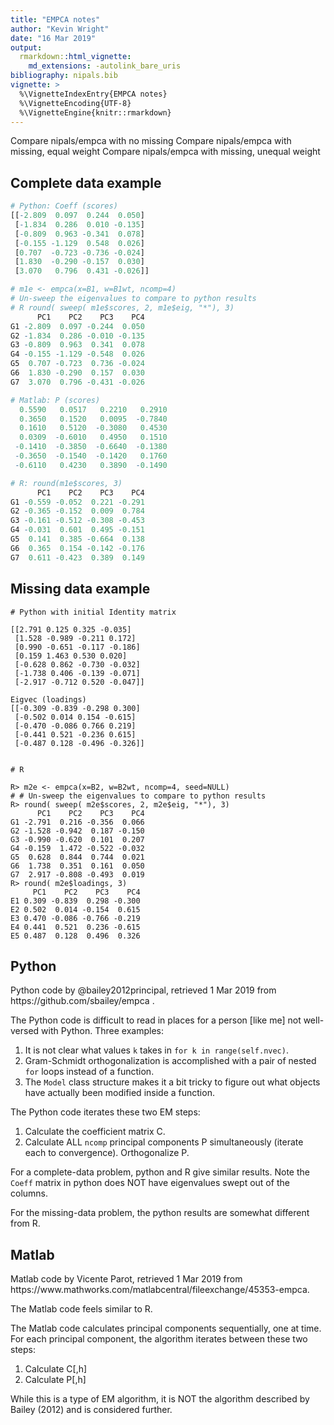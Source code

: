```yaml
---
title: "EMPCA notes"
author: "Kevin Wright"
date: "16 Mar 2019"
output: 
  rmarkdown::html_vignette:
    md_extensions: -autolink_bare_uris
bibliography: nipals.bib
vignette: >
  %\VignetteIndexEntry{EMPCA notes} 
  %\VignetteEncoding{UTF-8} 
  %\VignetteEngine{knitr::rmarkdown}
---
```



Compare nipals/empca with no missing
Compare nipals/empca with missing, equal weight
Compare nipals/empca with missing, unequal weight

## Complete data example

```r
# Python: Coeff (scores)
[[-2.809  0.097  0.244  0.050]
 [-1.834  0.286  0.010 -0.135]
 [-0.809  0.963 -0.341  0.078]
 [-0.155 -1.129  0.548  0.026]
 [0.707  -0.723 -0.736 -0.024]
 [1.830  -0.290 -0.157  0.030]
 [3.070   0.796  0.431 -0.026]]

# m1e <- empca(x=B1, w=B1wt, ncomp=4)
# Un-sweep the eigenvalues to compare to python results
# R round( sweep( m1e$scores, 2, m1e$eig, "*"), 3)
      PC1    PC2    PC3    PC4
G1 -2.809  0.097 -0.244  0.050
G2 -1.834  0.286 -0.010 -0.135
G3 -0.809  0.963  0.341  0.078
G4 -0.155 -1.129 -0.548  0.026
G5  0.707 -0.723  0.736 -0.024
G6  1.830 -0.290  0.157  0.030
G7  3.070  0.796 -0.431 -0.026

# Matlab: P (scores)
  0.5590   0.0517   0.2210   0.2910
  0.3650   0.1520   0.0095  -0.7840
  0.1610   0.5120  -0.3080   0.4530
  0.0309  -0.6010   0.4950   0.1510
 -0.1410  -0.3850  -0.6640  -0.1380
 -0.3650  -0.1540  -0.1420   0.1760
 -0.6110   0.4230   0.3890  -0.1490

# R: round(m1e$scores, 3)
      PC1    PC2    PC3    PC4
G1 -0.559 -0.052  0.221 -0.291
G2 -0.365 -0.152  0.009  0.784
G3 -0.161 -0.512 -0.308 -0.453
G4 -0.031  0.601  0.495 -0.151
G5  0.141  0.385 -0.664  0.138
G6  0.365  0.154 -0.142 -0.176
G7  0.611 -0.423  0.389  0.149
```

## Missing data example

```
# Python with initial Identity matrix

[[2.791 0.125 0.325 -0.035]
 [1.528 -0.989 -0.211 0.172]
 [0.990 -0.651 -0.117 -0.186]
 [0.159 1.463 0.530 0.020]
 [-0.628 0.862 -0.730 -0.032]
 [-1.738 0.406 -0.139 -0.071]
 [-2.917 -0.712 0.520 -0.047]]
 
Eigvec (loadings)
[[-0.309 -0.839 -0.298 0.300]
 [-0.502 0.014 0.154 -0.615]
 [-0.470 -0.086 0.766 0.219]
 [-0.441 0.521 -0.236 0.615]
 [-0.487 0.128 -0.496 -0.326]]
 

# R 

R> m2e <- empca(x=B2, w=B2wt, ncomp=4, seed=NULL)
# # Un-sweep the eigenvalues to compare to python results
R> round( sweep( m2e$scores, 2, m2e$eig, "*"), 3)
      PC1    PC2    PC3    PC4
G1 -2.791  0.216 -0.356  0.066
G2 -1.528 -0.942  0.187 -0.150
G3 -0.990 -0.620  0.101  0.207
G4 -0.159  1.472 -0.522 -0.032
G5  0.628  0.844  0.744  0.021
G6  1.738  0.351  0.161  0.050
G7  2.917 -0.808 -0.493  0.019
R> round( m2e$loadings, 3)
     PC1    PC2    PC3    PC4
E1 0.309 -0.839  0.298 -0.300
E2 0.502  0.014 -0.154  0.615
E3 0.470 -0.086 -0.766 -0.219
E4 0.441  0.521  0.236 -0.615
E5 0.487  0.128  0.496  0.326

```

## Python 

Python code by @bailey2012principal, retrieved 1 Mar 2019 from https://github.com/sbailey/empca .

The Python code is difficult to read in places for a person [like me] not well-versed with Python. Three examples:

1. It is not clear what values `k` takes in `for k in range(self.nvec)`.
2. Gram-Schmidt orthogonalization is accomplished with a pair of nested `for` loops instead of a function.
3. The `Model` class structure makes it a bit tricky to figure out what objects have actually been modified inside a function.

The Python code iterates these two EM steps:

1. Calculate the coefficient matrix C.
2. Calculate ALL `ncomp` principal components P simultaneously (iterate each to convergence). Orthogonalize P.

For a complete-data problem, python and R give similar results. Note the `Coeff` matrix in python does NOT have eigenvalues swept out of the columns.

For the missing-data problem, the python results are somewhat different from R.


## Matlab

Matlab code by Vicente Parot, retrieved 1 Mar 2019 from  https://www.mathworks.com/matlabcentral/fileexchange/45353-empca.

The Matlab code feels similar to R.

The Matlab code calculates principal components sequentially, one at time. For each principal component, the algorithm iterates between these two steps:

1. Calculate C[,h]
2. Calculate P[,h]

While this is a type of EM algorithm, it is NOT the algorithm described by Bailey (2012) and is considered further.

